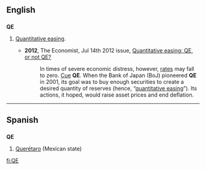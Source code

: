 {{also|q.e.|qe|që}}
==English==

==={{abbreviation-old|en}}===
'''QE'''

# {{context|finance}} [[quantitative easing|Quantitative easing]].
#* '''2012''', The Economist, Jul 14th 2012 issue, [http://www.economist.com/node/21558596 Quantitative easing: QE, or not QE?]
#*: In times of severe economic distress, however, [[interest rates|rates]] may fall to zero. [[cue|Cue]] '''QE'''. When the Bank of Japan (BoJ) pioneered '''QE''' in 2001, its goal was to buy enough securities to create a desired quantity of reserves (hence, “[[quantitative easing]]”). Its actions, it hoped, would raise asset prices and end deflation.

----

==Spanish==

==={{abbreviation-old|es}}===
'''QE'''

# [[Querétaro]] (Mexican state)

[[fi:QE]]